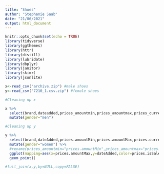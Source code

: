 ```yaml
---
title: "Shoes"
author: "Stephanie Saab"
date: "21/06/2021"
output: html_document
---
```


```r
knitr::opts_chunk$set(echo = TRUE)
library(tidyverse)
library(ggthemes)
library(httr)
library(distill)
library(lubridate)
library(dbplyr)
library(janitor)
library(skimr)
library(jsonlite)
```
```r

x<-read_csv("archive.zip") #male shoes
y<-read_csv("7210_1.csv.zip") #female shoes
```
 
```r
#Cleaning up x

x %>% 
  select(brand,dateadded,prices_amountmin,prices_amountmax,prices_currency,prices_issale) %>% 
  mutate(gender="men")
```


```r
#Cleaning up y

y %>% 
  select(brand,dateAdded,prices.amountMin,prices.amountMax,prices.currency,prices.isSale) %>% 
  mutate(gender="women") %>% 
  #rename(prices_amountmin="prices.amountMin",prices_amountmax="prices.amountMax",prices_currency="prices.currency",prices_issale="prices.isSale")
  ggplot(mapping=aes(x=prices.amountMax,y=dateAdded,color=prices.isSale))+
  geom_point()

#full_join(x,y,by=NULL,copy=FALSE)
  

```

```r

```

